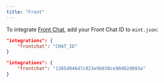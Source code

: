 ```yaml
---
title: "Front"
---
```


To integrate [Front Chat](https://front.com), add your Front Chat ID to `mint.json`:

<CodeGroup>

```json Integration options in mint.json
"integrations": {
    "frontchat": "CHAT_ID"
}
```

```json Example
"integrations": {
    "frontchat": "1365d046d7c023e9b030ce90d02d093a"
}
```

</CodeGroup>